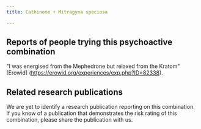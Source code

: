 ---
title: Cathinone + Mitragyna speciosa

---

## Reports of people trying this psychoactive combination

"I was energised from the Mephedrone but relaxed from the Kratom" [Erowid] (https://erowid.org/experiences/exp.php?ID=82338).


## Related research publications

We are yet to identify a research publication reporting on this combination. If you know of a publication that demonstrates the risk rating of this combination, please share the publication with us.



